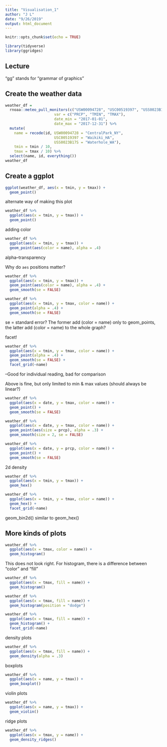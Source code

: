 ```yaml
---
title: "Visualisation_1"
author: "J L"
date: "9/26/2019"
output: html_document
---
```


```r
knitr::opts_chunk$set(echo = TRUE)

library(tidyverse)
library(ggridges)
```

## Lecture
  "gg" stands for "grammar of graphics"

## Create the weather data
```r
weather_df = 
  rnoaa::meteo_pull_monitors(c("USW00094728", "USC00519397", "USS0023B17S"),
                      var = c("PRCP", "TMIN", "TMAX"), 
                      date_min = "2017-01-01",
                      date_max = "2017-12-31") %>%
  mutate(
    name = recode(id, USW00094728 = "CentralPark_NY", 
                      USC00519397 = "Waikiki_HA",
                      USS0023B17S = "Waterhole_WA"),
    tmin = tmin / 10,
    tmax = tmax / 10) %>%
  select(name, id, everything())
weather_df
```

## Create a ggplot
```r
ggplot(weather_df, aes(x = tmin, y = tmax)) + 
  geom_point()
```

alternate way of making this plot
```r
weather_df %>% 
  ggplot(aes(x = tmin, y = tmax)) + 
  geom_point()
```

adding color
```r
weather_df %>% 
  ggplot(aes(x = tmin, y = tmax)) + 
  geom_point(aes(color = name), alpha = .4)
```
  alpha--transparency

Why do `aes` positions matter?
```r
weather_df %>% 
  ggplot(aes(x = tmin, y = tmax)) + 
  geom_point(aes(color = name), alpha = .4) +
  geom_smooth(se = FALSE)

weather_df %>% 
  ggplot(aes(x = tmin, y = tmax, color = name)) + 
  geom_point(alpha = .4) +
  geom_smooth(se = FALSE)
```
  se = standard error?
  The former add (color = name) only to geom_points, the latter add (color = name) to the whole graph?

facet!
```r
weather_df %>% 
  ggplot(aes(x = tmin, y = tmax, color = name)) + 
  geom_point(alpha = .4) +
  geom_smooth(se = FALSE) +
  facet_grid(~name)
```
  --Good for individual reading, bad for comparison
  
Above is fine, but only limited to min & max values (should always be linear?)
```r
weather_df %>% 
  ggplot(aes(x = date, y = tmax, color = name)) + 
  geom_point() +
  geom_smooth(se = FALSE)

weather_df %>% 
  ggplot(aes(x = date, y = tmax, color = name)) + 
  geom_point(aes(size = prcp), alpha = .3) +
  geom_smooth(size = 2, se = FALSE)

weather_df %>% 
  ggplot(aes(x = date, y = prcp, color = name)) + 
  geom_point() +
  geom_smooth(se = FALSE)
```

2d density
```r
weather_df %>% 
  ggplot(aes(x = tmin, y = tmax)) +
  geom_hex()

weather_df %>% 
  ggplot(aes(x = tmin, y = tmax, color = name)) +
  geom_hex() +
  facet_grid(~name)
```
  geom_bin2d() similar to geom_hex()
  
## More kinds of plots

```r
weather_df %>% 
  ggplot(aes(x = tmax, color = name)) +
  geom_histogram()
```
  This does not look right. For histogram, there is a difference between "color" and "fill"
```r
weather_df %>% 
  ggplot(aes(x = tmax, fill = name)) +
  geom_histogram()
```
  
```r
weather_df %>% 
  ggplot(aes(x = tmax, fill = name)) +
  geom_histogram(position = "dodge")

weather_df %>% 
  ggplot(aes(x = tmax, fill = name)) +
  geom_histogram() +
  facet_grid(~name)
```
  
density plots
```r
weather_df %>% 
  ggplot(aes(x = tmax, fill = name)) +
  geom_density(alpha = .3)
```

boxplots
```r
weather_df %>% 
  ggplot(aes(x = name, y = tmax)) +
  geom_boxplot()
```

violin plots
```r
weather_df %>% 
  ggplot(aes(x = name, y = tmax)) +
  geom_violin()
```

ridge plots
```r
weather_df %>% 
  ggplot(aes(x = tmax, y = name)) +
  geom_density_ridges()
```

